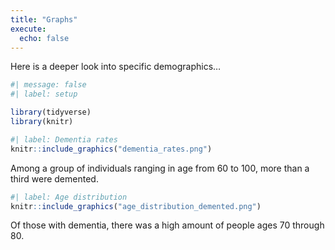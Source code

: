 ```yaml
---
title: "Graphs"
execute:
  echo: false
---
```


Here is a deeper look into specific demographics...


```r
#| message: false
#| label: setup

library(tidyverse)
library(knitr)
```

```r
#| label: Dementia rates
knitr::include_graphics("dementia_rates.png")
```

Among a group of individuals ranging in age from 60 to 100, more than a third were demented.

```r
#| label: Age distribution
knitr::include_graphics("age_distribution_demented.png")
```

Of those with dementia, there was a high amount of people ages 70 through 80.